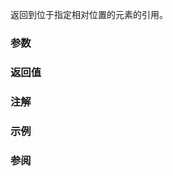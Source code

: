 {{cpp/iterator/move_iterator/title|operator[]}}
{{cpp/iterator/move_iterator/navbar}}
{{dcl begin}}
{{dcl rev begin}}
{{dcla|constexpr=c++17|until=c++20|
/* 未指定 */ operator[]( difference_type n ) const; 
}}
{{dcl|since=c++20|
constexpr reference operator[]( difference_type n ) const; 
}}
{{dcl end}}

返回到位于指定相对位置的元素的引用。

===参数===
{{par begin}}
{{par|n|相对于当前位置的位置}}
{{par end}}

===返回值===
{{rev inl|until=c++20|{{box|{{c/core|std::move(}}{{rlpsi|/#current}}{{sep}}{{c/core|[n])}}}}}}{{rev inl|since=c++20|{{box|{{c/core|ranges::iter_move(}}{{rlpsi|/#current}}{{nbspt}}{{c/core|+ n)}}}}}}

===注解===
{{rrev|until=c++20|
不指定返回类型的原因是底层迭代器的 {{c/core|operator[]}} 也没有指定返回类型（见{{named req|RandomAccessIterator}}）。
}}

===示例===
{{example
|code=
#include &lt;cstddef&gt;
#include &lt;iomanip&gt;
#include &lt;iostream&gt;
#include &lt;iterator&gt;
#include &lt;list&gt;
#include &lt;string&gt;
#include &lt;vector&gt;

void print(auto rem, const auto&amp; v)
{
    for (std::cout &lt;&lt; rem; const auto&amp; e : v)
        std::cout &lt;&lt; std::quoted(e) &lt;&lt; ' ';
    std::cout &lt;&lt; '\n';
}

int main()
{
    std::vector&lt;std::string&gt; p{"alpha", "beta", "gamma", "delta"}, q;
    print("1) p: ", p);
    
    std::move_iterator it{p.begin()};
    
    for (std::size_t t{}; t != p.size(); ++t)
        q.emplace_back(it[t]); 
    
    print("2) p: ", p);
    print("3) q: ", q);
    
    std::list l{1, 2, 3};
    std::move_iterator it2{l.begin()};
//  it2[1] = 13; // 编译错误：底层迭代器未实现随机访问迭代器
//  *it2 = 999;  // 编译错误：以右值为左值
}
|p=true
|output=
1) p: "alpha" "beta" "gamma" "delta"
2) p: "" "" "" ""
3) q: "alpha" "beta" "gamma" "delta"
}}

===参阅===
{{dsc begin}}
{{dsc inc|cpp/iterator/adaptor/dsc operator*|move_iterator}}
{{dsc end}}

{{langlinks|de|en|es|fr|it|ja|pt|ru}}